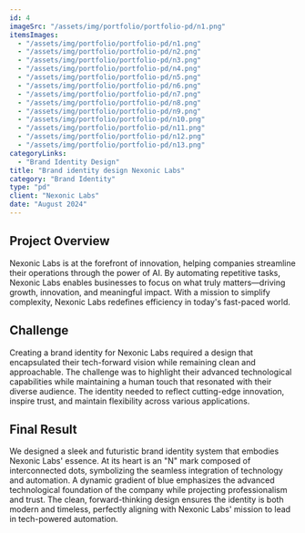```yaml
---
id: 4
imageSrc: "/assets/img/portfolio/portfolio-pd/n1.png"
itemsImages:
  - "/assets/img/portfolio/portfolio-pd/n1.png"
  - "/assets/img/portfolio/portfolio-pd/n2.png"
  - "/assets/img/portfolio/portfolio-pd/n3.png"
  - "/assets/img/portfolio/portfolio-pd/n4.png"
  - "/assets/img/portfolio/portfolio-pd/n5.png"
  - "/assets/img/portfolio/portfolio-pd/n6.png"
  - "/assets/img/portfolio/portfolio-pd/n7.png"
  - "/assets/img/portfolio/portfolio-pd/n8.png"
  - "/assets/img/portfolio/portfolio-pd/n9.png"
  - "/assets/img/portfolio/portfolio-pd/n10.png"
  - "/assets/img/portfolio/portfolio-pd/n11.png"
  - "/assets/img/portfolio/portfolio-pd/n12.png"
  - "/assets/img/portfolio/portfolio-pd/n13.png"
categoryLinks:
  - "Brand Identity Design"
title: "Brand identity design Nexonic Labs"
category: "Brand Identity"
type: "pd"
client: "Nexonic Labs"
date: "August 2024"
---
```


## Project Overview

Nexonic Labs is at the forefront of innovation, helping companies streamline their operations through the power of AI. By automating repetitive tasks, Nexonic Labs enables businesses to focus on what truly matters—driving growth, innovation, and meaningful impact. With a mission to simplify complexity, Nexonic Labs redefines efficiency in today's fast-paced world.

## Challenge

Creating a brand identity for Nexonic Labs required a design that encapsulated their tech-forward vision while remaining clean and approachable. The challenge was to highlight their advanced technological capabilities while maintaining a human touch that resonated with their diverse audience. The identity needed to reflect cutting-edge innovation, inspire trust, and maintain flexibility across various applications.

## Final Result

We designed a sleek and futuristic brand identity system that embodies Nexonic Labs' essence. At its heart is an "N" mark composed of interconnected dots, symbolizing the seamless integration of technology and automation. A dynamic gradient of blue emphasizes the advanced technological foundation of the company while projecting professionalism and trust. The clean, forward-thinking design ensures the identity is both modern and timeless, perfectly aligning with Nexonic Labs' mission to lead in tech-powered automation.
